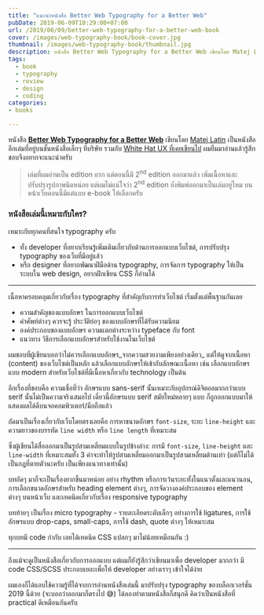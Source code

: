 ```yaml
---
title: "แนะนำหนังสือ Better Web Typography for a Better Web"
pubDate: 2019-06-09T10:29:00+07:00
url: /2019/06/09/better-web-typography-for-a-better-web-book
cover: /images/web-typography-book/book-cover.jpg
thumbnail: /images/web-typography-book/thumbnail.jpg
description: หนังสือ Better Web Typography for a Better Web เขียนโดย Matej Latin เป็นหนังสืออีกเล่มที่อยู่บนชั้นหนังสือเล็กๆ ที่บริษัท ผมยืมมาอ่านแล้วรู้สึกชอบจึงอยากจะแนะนำครับ
tags:
  - book
  - typography
  - review
  - design
  - coding
categories:
- books

---
```


<p class="lead">
หนังสือ <a href="https://betterwebtype.com/web-typography-book/"><strong>Better Web Typography for a Better Web</strong></a> เขียนโดย <a href="https://matejlatin.co.uk/">Matej Latin</a>
เป็นหนังสืออีกเล่มที่อยู่บนชั้นหนังสือเล็กๆ ที่บริษัท รวมกับ <a href="https://armno.in.th/2018/04/26/%E0%B9%81%E0%B8%99%E0%B8%B0%E0%B8%99%E0%B8%B3%E0%B8%AB%E0%B8%99%E0%B8%B1%E0%B8%87%E0%B8%AA%E0%B8%B7%E0%B8%AD-white-hat-ux/">White Hat UX ที่เคยเขียนไป</a> ผมยืมมาอ่านแล้วรู้สึกชอบจึงอยากจะแนะนำครับ
</p>

<Picture
  src="/images/web-typography-book/book-cover.jpg"
  alt="ปกหนังสือ Better Web Typography for a Better Web"
  caption="ปกหนังสือ Better Web Typography for a Better Web"
  width="1600" height="1066"
/>

> เล่มที่ผมอ่านเป็น edition แรก แต่ตอนนี้มี 2<sup>nd</sup> edition ออกมาแล้ว เพิ่มเนื้อหาและปรับปรุงรูปภาพนิดหน่อย แต่ผมไม่แน่ใจว่า 2<sup>nd</sup> edition ยังพิมพ์ออกมาเป็นเล่มอยู่ไหม บนหน้าเว็บตอนนี้มีแต่แบบ e-book ให้เลือกครับ

### หนังสือเล่มนี้เหมาะกับใคร?

เหมาะกับทุกคนที่สนใจ typography ครับ

- ทั้ง developer ที่อยากเรียนรู้เพิ่มเติมเกี่ยวกับด้านการออกแบบเว็บไซต์, การปรับปรุง typography ของเว็บที่มีอยู่แล้ว
- หรือ designer ที่อยากพัฒนาฝีมือด้าน typography, การจัดการ typography ให้เป็นระบบใน web design, อยากฝึกเขียน CSS ก็อ่านได้

-----

เนื้อหาครอบคลุมเกี่ยวกับเรื่อง typography ที่สำคัญกับการทำเว็บไซต์
เริ่มตั้งแต่พื้นฐานกันเลย

- ความสำคัญของแบบอักษร ในการออกแบบเว็บไซต์
- คำศัพท์ต่างๆ ควรจะรู้ ประวัติย่อๆ ของแบบอักษรที่ได้รับความนิยม
- องค์ประกอบของแบบอักษร ความแตกต่างระหว่าง typeface กับ font
- แนวทาง วิธีการเลือกแบบอักษรสำหรับใช้งานในเว็บไซต์

ผมชอบที่ผู้เขียนบอกว่าไม่ควรเลือกแบบอักษร_จากความสวยงามเพียงอย่างเดียว_
แต่ให้ดูจากเนื้อหา (content) ของเว็บไซต์เป็นหลัก
แล้วเลือกแบบอักษรให้เข้ากับลักษณะเนื้อหา เช่น เลือกแบบอักษรแบบ modern
สำหรับเว็บไซต์ที่มีเนื้อหาเกี่ยวกับ technology เป็นต้น

อีกเรื่องที่ชอบคือ ความเชื่อที่ว่า อักษรแบบ sans-serif นั้นเหมาะกับอุปกรณ์ดิจิตอลมากกว่าแบบ serif นั้นไม่เป็นความจริงเสมอไป
เดี๋ยวนี้อักษรแบบ serif สมัยใหม่หลายๆ แบบ ก็ถูกออกแบบมาให้แสดงผลได้ดีบนจอคอมพิวเตอร์/มือถือแล้ว

<Picture
  src="/images/web-typography-book/ch-5.jpg"
  alt="บทที่ 5"
  width="1600" height="1066"
/>

ถัดมาเป็นเรื่องเกี่ยวกับเว็บโดยตรงเลยคือ การหาขนาดอักษร `font-size`, ระยะ `line-height` และความยาวของบรรทัด `line width` หรือ `line length`  ที่เหมาะสม

ซึ่งผู้เขียนได้สื่อออกมาเป็นรูปสามเหลี่ยมแบบในรูปข้างล่าง: การมี `font-size`, `line-height` และ `line-width`
ที่เหมาะสมทั้ง 3 ค่าจะทำให้รูปสามเหลี่ยมออกมาเป็นรูปสามเหลี่ยมด้านเท่า
(แต่ก็ไม่ได้เป็นกฎที่ตายตัวนะครับ เป็นเพียงแนวทางเท่านั้น)

<Picture
  width="1160"
  height="474"
  src="/images/web-typography-book/triangle-paragraph.jpg"
  alt="triangle paragraph อธิบายความสัมพันธ์ระหว่าง font-size, line-height, กับ line-length"
  caption="(ภาพจาก https://betterwebtype.com/triangle/ ในเว็บมีเกมให้เล่นด้วย สนุกดี)"
/>

บทถัดๆ มาก็จะเป็นเรื่องยากขึ้นมาหน่อย อย่าง rhythm หรือการเว้นระยะทั้งในแนวตั้งและแนวนอน,
การเลือกขนาดอักษรสำหรับ heading element ต่างๆ,
การจัดวางองค์ประกอบของ element ต่างๆ บนหน้าเว็บ
และเทคนิคเกี่ยวกับเรื่อง responsive typography

บทท้ายๆ เป็นเรื่อง micro typography - รายละเอียดระดับเล็กๆ อย่างการใช้ ligatures,
การใช้อักษรแบบ drop-caps, small-caps, การใช้ dash, quote ต่างๆ ให้เหมาะสม

ทุกบทมี code กำกับ เลยได้เทคนิค CSS แปลกๆ มาไม่น้อยเหมือนกัน :)

-----

ถึงแม้จะดูเป็นหนังสือเกี่ยวกับการออกแบบ แต่ผมก็ยังรู้สึกว่าเขียนมาเพื่อ developer มากกว่า
มี code CSS/SCSS ประกอบเยอะเพื่อให้ developer อย่างเราๆ เข้าใจได้ง่าย

<Picture
  src="/images/web-typography-book/code.jpg"
  alt="Code SCSS/CSS"
  width="1600" height="1066"
/>

<Picture
  width="1600" height="1066"
  src="/images/web-typography-book/print.jpg"
  alt="รูปประกอบเนื้อหามีเยอะ"
  caption="การยกตัวอย่างประกอบเนื้อหาก็เข้าใจง่ายดี ไม่ต้องเป็น designer จ๋าๆ ก็เข้าใจได้"
/>

<Picture
  width="1600" height="1066"
  src="/images/web-typography-book/page.jpg"
  alt="รูปตัวอย่างจากหนังสือ"
  caption="คุณภาพการพิมพ์ดีมาก"
/>

ผมเองก็ได้แอบใช้ความรู้ที่ได้จากการอ่านหนังสือเล่มนี้ มาปรับปรุง typography ของบล็อกเวอร์ชั่น 2019 นี้ด้วย (จะบอกว่าลอกมาก็ตรงไป 😅) ได้ลองทำตามหนังสือก็สนุกดี
คิดว่าเป็นหนังสือที่ practical ดีเหมือนกันครับ

